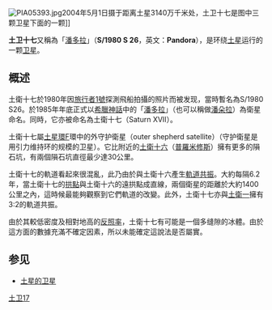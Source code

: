 {{Otheruses|other=張韶涵的同名音樂專輯|潘朵拉 (張韶涵專輯)}}
[[File:PIA05393.jpg|right]]2004年5月1日摄于距离土星3140万千米处，土卫十七是图中三颗卫星下面的一颗]]

'''土卫十七'''又稱為「[[潘多拉|潘多拉]]」（'''S/1980 S 26'''，英文：'''Pandora'''），是环绕[[土星|土星]]运行的一颗[[卫星|卫星]]。

== 概述 ==
土衛十七於1980年因[[旅行者1號|旅行者1號]]探測飛船拍攝的照片而被发现，當時暫名為S/1980 S26。於1985年年底正式以[[希臘神話|希臘神話]]中的「[[潘多拉|潘多拉]]」（也可以稱做[[潘朵拉|潘朵拉]]）為衛星命名。同時，它亦被命名為土衛十七（Saturn XVII）。

土衛十七屬[[土星環|土星環]]F環中的外守护衛星（outer shepherd satellite）（守护衛星是用引力维持环的规模的卫星）。它比附近的[[土衛十六|土衛十六]]（[[普羅米修斯|普羅米修斯]]）擁有更多的隕石坑，有兩個隕石坑直徑最少達30公里。

土衛十七的軌道看起來很混亂，此乃由於與土衛十六產生[[軌道共振|軌道共振]]。大約每隔6.2年，當土衛十七的[[拱點|拱點]]與土衛十六的遠拱點成直線，兩個衛星的距離於大約1400公里之內，這時候最能夠觀察到它們軌道的改變。此外，土衛十七亦與[[土衛一|土衛一]]擁有3:2的軌道共振。

由於其較低密度及相對地高的[[反照率|反照率]]，土衛十七有可能是一個多缝隙的冰體。由於這方面的數據充滿不確定因素，所以未能確定這說法是否屬實。

== 参见 ==
* [[土星的卫星|土星的卫星]]

{{土星的卫星}}

{{衛星小作品}}

[[Category:土星的卫星|土卫17]]